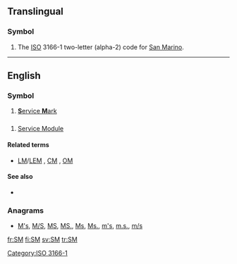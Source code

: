 {{also|.sm|sm|Sm|℠}}
==Translingual==

===Symbol===
{{infl|mul|symbol}}
# The [[ISO]] 3166-1 two-letter (alpha-2) code for [[San Marino]].

[[Category:ISO 3166-1]]
----
==English==
{{wikipedia}}

===Symbol===
{{infl|en|symbol}}

# [[service mark|'''S'''ervice '''M'''ark]]

==={{initialism}}===
{{en-noun}}

# {{US|space}} [[Service Module]]

====Related terms====
* {{sense|Service Module}} [[LM]]/[[LEM]] , [[CM]] , [[OM]]

====See also====
* {{sense|Service Module}} {{pedia|Service Module}}

===Anagrams===
* [[M's#English|M's]], [[M/S#English|M/S]], [[MS#English|MS]], [[MS.#English|MS.]], [[Ms#English|Ms]], [[Ms.#English|Ms.]], [[m's#English|m's]], [[m.s.#English|m.s.]], [[m/s#English|m/s]]
[[fr:SM]]
[[fi:SM]]
[[sv:SM]]
[[tr:SM]]